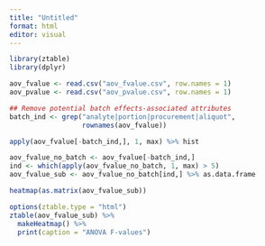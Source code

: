 ```yaml
---
title: "Untitled"
format: html
editor: visual
---
```


```r
library(ztable)
library(dplyr)
```

```r
aov_fvalue <- read.csv("aov_fvalue.csv", row.names = 1)
aov_pvalue <- read.csv("aov_pvalue.csv", row.names = 1)
```

```r
## Remove potential batch effects-associated attributes
batch_ind <- grep("analyte|portion|procurement|aliquot", 
                  rownames(aov_fvalue))
```

```r
apply(aov_fvalue[-batch_ind,], 1, max) %>% hist
```

```r
aov_fvalue_no_batch <- aov_fvalue[-batch_ind,]
ind <- which(apply(aov_fvalue_no_batch, 1, max) > 5)
aov_fvalue_sub <- aov_fvalue_no_batch[ind,] %>% as.data.frame
```

```r
heatmap(as.matrix(aov_fvalue_sub))
```

```r
options(ztable.type = "html")
ztable(aov_fvalue_sub) %>%
  makeHeatmap() %>%
  print(caption = "ANOVA F-values")
```
